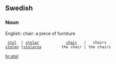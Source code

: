 ==Swedish==
===Noun===

English: chair: a piece of furniture


  [[stol]]  | [[stolar]]            [[chair]]   |   chairs
 [[stolen]] |[[stolarna]]         the chair | the chairs

[[hr:stol]]